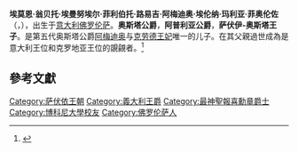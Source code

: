 {{Expand language|1=en|time=2021-06-14T04:51:17+00:00}}
{{Infobox royalty
| name          =埃莫恩王子
| title         =[[阿普利亚公爵|阿普利亚公爵]]
| image         =Aimone di Savoia Aosta second photo.JPG
| caption       =
| spouse        =[[奥尔加王妃_(阿普利亚公爵夫人)|希腊公主奥尔加]]
| issue         =萨伏伊-奥斯塔王子翁贝托<br>阿布鲁齐公爵阿梅迪奥<br>伊莎贝拉公主
| full name     =埃莫恩·翁贝托·埃曼努埃尔·菲利伯托·路易吉·阿梅迪奥·埃伦纳·玛利亚·菲奥伦佐
| styles        ='''奥斯塔公爵'''<br />'''阿普利亚公爵'''<br />'''萨伏伊-奥斯塔王子'''
| house         =[[萨伏伊王朝|萨伏伊王朝]]
| father        =[[阿梅迪奥·茨沃尼米尔_(奥斯塔公爵)|阿梅迪奥]]
| mother        =[[奥尔良的克劳德公主|克劳德王妃]]
| birth_date ={{Birth date and age|1967|10|13|df=y}}
| birth_place= [[意大利|意大利]][[佛罗伦萨|佛罗伦萨]]
|}}

'''埃莫恩·翁贝托·埃曼努埃尔·菲利伯托·路易吉·阿梅迪奥·埃伦纳·玛利亚·菲奥伦佐'''（{{lang-it|Aimone Umberto Emanuele Filiberto Luigi Amadeo Elena Maria Fiorenzo}}，{{bd|1967年|10月13日}}），出生于[[意大利|意大利]][[佛罗伦萨|佛罗伦萨]]。'''奥斯塔公爵'''，'''阿普利亚公爵'''，'''萨伏伊-奥斯塔王子'''。是第五代奥斯塔公爵[[阿梅迪奥·茨沃尼米尔_(奥斯塔公爵)|阿梅迪奥]]与[[奥尔良的克劳德公主|克劳德王妃]]唯一的儿子。在其父親過世成為是意大利王位和克罗地亚王位的覬覦者。<ref name="Telegraph">{{cite news |title=Prince Amedeo, Duke of Aosta, aristocrat whose claim to the throne of Italy ended in fisticuffs – obituary |url=https://www.telegraph.co.uk/obituaries/2021/06/02/amedeo-duke-aosta-aristocrat-whose-claim-throne-italy-ended/ |access-date=3 June 2021 |work=[[The_Daily_Telegraph|The Telegraph]] |date=2 June 2021 |archive-date=2021-06-03 |archive-url=https://web.archive.org/web/20210603225917/https://www.telegraph.co.uk/obituaries/2021/06/02/amedeo-duke-aosta-aristocrat-whose-claim-throne-italy-ended/ |dead-url=no }}</ref>

==參考文獻==
{{reflist}}
{{DEFAULTSORT:Aimone Of Apulia, Duke, Prince}}

[[Category:萨伏依王朝|Category:萨伏依王朝]]
[[Category:義大利王爵|Category:義大利王爵]]
[[Category:最神聖報喜勳章爵士|Category:最神聖報喜勳章爵士]]
[[Category:博科尼大學校友|Category:博科尼大學校友]]
[[Category:佛罗伦萨人|Category:佛罗伦萨人]]